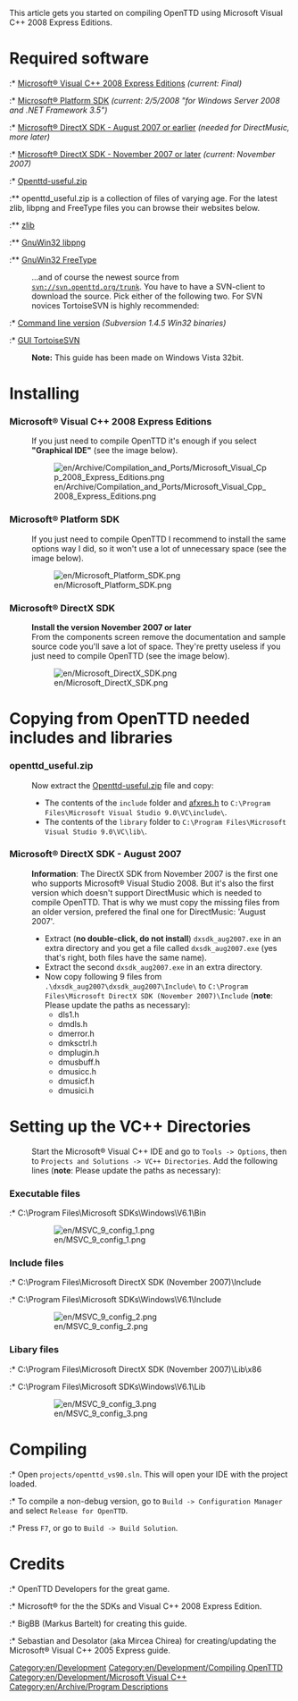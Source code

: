 This article gets you started on compiling OpenTTD using Microsoft Visual C++ 2008 Express Editions.

=Required software=
:* [http://www.microsoft.com/express/download/default.aspx Microsoft® Visual C++ 2008 Express Editions] ''(current: Final)''
:* [http://www.microsoft.com/downloads/details.aspx?familyid=E6E1C3DF-A74F-4207-8586-711EBE331CDC&displaylang=en Microsoft® Platform SDK] ''(current: 2/5/2008 "for Windows Server 2008 and .NET Framework 3.5")''
:* [http://www.microsoft.com/downloads/details.aspx?FamilyID=529f03be-1339-48c4-bd5a-8506e5acf571 Microsoft® DirectX SDK - August 2007 or earlier] ''(needed for DirectMusic, more later)''
:* [http://www.microsoft.com/downloads/details.aspx?FamilyID=4b78a58a-e672-4b83-a28e-72b5e93bd60a Microsoft® DirectX SDK - November 2007 or later] ''(current: November 2007)''


:* [http://sourceforge.net/project/showfiles.php?group_id=103924&package_id=114307 Openttd-useful.zip]
:** openttd_useful.zip is a collection of files of varying age. For the latest zlib, libpng and FreeType files you can browse their websites below.
:** [http://www.zlib.net/ zlib]
:** [http://sourceforge.net/project/showfiles.php?group_id=23617&package_id=16183 GnuWin32 libpng]
:** [http://gnuwin32.sourceforge.net/downlinks/freetype.php GnuWin32 FreeType]


:...and of course the newest source from <code>svn://svn.openttd.org/trunk</code>. You have to have a SVN-client to download the source. Pick either of the following two. For SVN novices TortoiseSVN is highly recommended:

:* [http://subversion.tigris.org/servlets/ProjectDocumentList?folderID=91 Command line version] ''(Subversion 1.4.5 Win32 binaries)''
:* [http://tortoisesvn.tigris.org/download.html GUI TortoiseSVN]


:'''Note:''' This guide has been made on Windows Vista 32bit.

=Installing=

===Microsoft® Visual C++ 2008 Express Editions===
:If you just need to compile OpenTTD it's enough if you select '''"Graphical IDE"''' (see the image below).

:[[File:en/Archive/Compilation and Ports/Microsoft Visual Cpp 2008 Express Editions.png]]

===Microsoft® Platform SDK===
:If you just need to compile OpenTTD I recommend to install the same options way I did, so it won't use a lot of unnecessary space (see the image below).

:[[File:en/Microsoft Platform SDK.png]]

===Microsoft® DirectX SDK===
:'''Install the version November 2007 or later'''
:From the components screen remove the documentation and sample source code you'll save a lot of space. They're pretty useless if you just need to compile OpenTTD (see the image below).

:[[File:en/Microsoft DirectX SDK.png]]

=Copying from OpenTTD needed includes and libraries=
===openttd_useful.zip===
:Now extract the [http://sourceforge.net/project/showfiles.php?group_id=103924&package_id=114307 Openttd-useful.zip] file and copy:
:* The contents of the <code>include</code> folder and [http://www-d0.fnal.gov/d0dist/dist/packages/d0ve/devel/windows/AFXRES.H afxres.h] to <code>C:\Program Files\Microsoft Visual Studio 9.0\VC\include\</code>.
:* The contents of the <code>library</code> folder to <code>C:\Program Files\Microsoft Visual Studio 9.0\VC\lib\</code>.

===Microsoft® DirectX SDK - August 2007===
: '''Information''': The DirectX SDK from November 2007 is the first one who supports Microsoft® Visual Studio 2008. But it's also the first version which doesn't support DirectMusic which is needed to compile OpenTTD. That is why we must copy the missing files from an older version, prefered the final one for DirectMusic: 'August 2007'.
:* Extract ('''no double-click, do not install''') <code>dxsdk_aug2007.exe</code> in an extra directory and you get a file called <code>dxsdk_aug2007.exe</code> (yes that's right, both files have the same name).
:* Extract the second <code>dxsdk_aug2007.exe</code> in an extra directory.
:* Now copy following 9 files from <code>.\dxsdk_aug2007\dxsdk_aug2007\Include\</code> to <code>C:\Program Files\Microsoft DirectX SDK (November 2007)\Include</code> ('''note''': Please update the paths as necessary):
:** dls1.h
:** dmdls.h
:** dmerror.h
:** dmksctrl.h
:** dmplugin.h
:** dmusbuff.h
:** dmusicc.h
:** dmusicf.h
:** dmusici.h

=Setting up the VC++ Directories=
:Start the Microsoft® Visual C++ IDE and go to <code>Tools -> Options</code>, then to <code>Projects and Solutions -> VC++ Directories</code>. Add the following lines ('''note''': Please update the paths as necessary):

===Executable files===
:* C:\Program Files\Microsoft SDKs\Windows\V6.1\Bin

:[[File:en/MSVC 9 config 1.png]]

===Include files===
:* C:\Program Files\Microsoft DirectX SDK (November 2007)\Include
:* C:\Program Files\Microsoft SDKs\Windows\V6.1\Include

:[[File:en/MSVC 9 config 2.png]]

===Libary files===
:* C:\Program Files\Microsoft DirectX SDK (November 2007)\Lib\x86
:* C:\Program Files\Microsoft SDKs\Windows\V6.1\Lib

:[[File:en/MSVC 9 config 3.png]]

=Compiling=
:* Open <code>projects/openttd_vs90.sln</code>. This will open your IDE with the project loaded.
:* To compile a non-debug version, go to <code>Build -> Configuration Manager</code> and select <code>Release for OpenTTD</code>.
:* Press <code>F7</code>, or go to <code>Build -> Build Solution</code>.

=Credits=

:* OpenTTD Developers for the great game.
:* Microsoft® for the the SDKs and Visual C++ 2008 Express Edition.
:* BigBB (Markus Bartelt) for creating this guide.
:* Sebastian and Desolator (aka Mircea Chirea) for creating/updating the Microsoft® Visual C++ 2005 Express guide.

[[Category:en/Development]]
[[Category:en/Development/Compiling OpenTTD]]
[[Category:en/Development/Microsoft Visual C++]]
[[Category:en/Archive/Program Descriptions]]